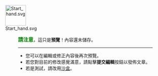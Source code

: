 [[File:Start_hand.svg|65px]]
<div style="padding-left:80px">
<b><span style="font-size:115%;color:green">請注意</span></b>，這只是'''預覽'''！內容還未儲存。
<hr />
*您可以在編輯或修正內容後再次預覽。 
*若您對目前的修改感覺滿意，請點擊'''提交編輯'''按鈕以發佈文章。
*若是測試，請改用[[WP:SB|沙盒]]。
</div>